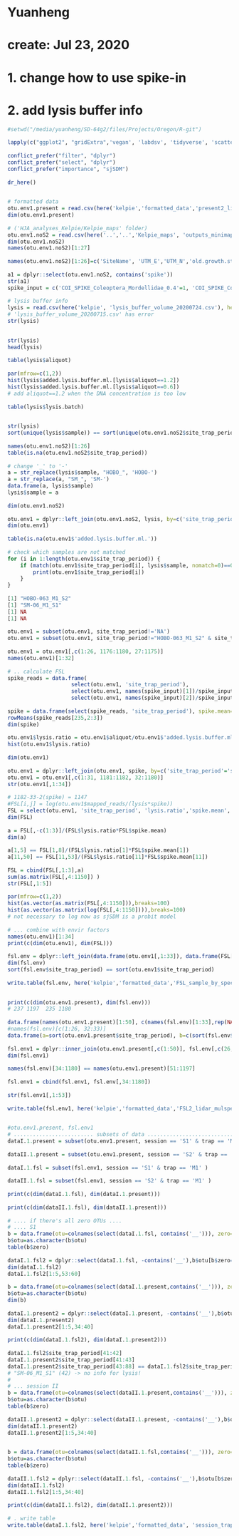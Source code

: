 # Yuanheng
# create: Jul 23, 2020
# 1. change how to use spike-in
# 2. add lysis buffer info

```r
#setwd("/media/yuanheng/SD-64g2/files/Projects/Oregon/R-git")
	
lapply(c("ggplot2", "gridExtra",'vegan', 'labdsv', 'tidyverse', 'scatterplot3d', 'gridBase','conflicted', 'grid', 'ggcorrplot','here'), library, character.only=T)
	
conflict_prefer("filter", "dplyr")
conflict_prefer("select", "dplyr")
conflict_prefer("importance", "sjSDM")
	
dr_here()
	
```

```r
# formatted data
otu.env1.present = read.csv(here('kelpie','formatted_data','present2_lidar_mulspec_sample_by_species_corr_table_F2308_minimap2_20200221_kelpie20200214.csv'), header=T, sep=',', stringsAsFactors = F, na.strings='NA')
dim(otu.env1.present)
	
# ('HJA_analyses_Kelpie/Kelpie_maps' folder) 
otu.env1.noS2 = read.csv(here('..','..','Kelpie_maps', 'outputs_minimap2_20200221_F2308_f0x2_q48_kelpie20200214_vsearch97','sample_by_species_table_F2308_minimap2_20200221_kelpie20200723.csv'), header=T, sep=',', stringsAsFactors = F, na.strings='NA')
dim(otu.env1.noS2) 
names(otu.env1.noS2)[1:27]
	
names(otu.env1.noS2)[1:26]=c('SiteName', 'UTM_E','UTM_N','old.growth.str', 'yrs.disturb','point.ID','poly.ID','AGENCY','unit.log', 'name.log','log.yr','yrs.log.2018','log.treat','yrs.disturb.level', 'elevation','canopy.ht','min.T','max.T', 'precipitation','metre.road', 'metre.stream', 'yrs.disturb.min','hja','trap','session','site_trap_period')
	
a1 = dplyr::select(otu.env1.noS2, contains('spike'))
str(a1)
spike_input = c('COI_SPIKE_Coleoptera_Mordellidae_0.4'=1, 'COI_SPIKE_Coleoptera_Elateridae_0.8'=9)
	
# lysis buffer info
lysis = read.csv(here('kelpie', 'lysis_buffer_volume_20200724.csv'), header=T, sep=',', stringsAsFactors = F, na.strings='NA')
# 'lysis_buffer_volume_20200715.csv' has error
str(lysis)
	

```

```r
str(lysis)
head(lysis)
	
table(lysis$aliquot)
	
par(mfrow=c(1,2))
hist(lysis$added.lysis.buffer.ml.[lysis$aliquot==1.2])
hist(lysis$added.lysis.buffer.ml.[lysis$aliquot==0.6])
# add aliquot==1.2 when the DNA concentration is too low
	
table(lysis$lysis.batch)
	
```

```r
str(lysis)
sort(unique(lysis$sample)) == sort(unique(otu.env1.noS2$site_trap_period))
	
names(otu.env1.noS2)[1:26]
table(is.na(otu.env1.noS2$site_trap_period))
	
# change '_' to '-'
a = str_replace(lysis$sample, "HOBO_", 'HOBO-')
a = str_replace(a, "SM_", 'SM-')
data.frame(a, lysis$sample)
lysis$sample = a
	
dim(otu.env1.noS2)
	
otu.env1 = dplyr::left_join(otu.env1.noS2, lysis, by=c('site_trap_period'='sample'))
dim(otu.env1)
	
table(is.na(otu.env1$'added.lysis.buffer.ml.'))
	
# check which samples are not matched
for (i in 1:length(otu.env1$site_trap_period)) {
	if (match(otu.env1$site_trap_period[i], lysis$sample, nomatch=0)==0) {
		print(otu.env1$site_trap_period[i])
	}
}
	
[1] "HOBO-063_M1_S2"
[1] "SM-06_M1_S1"
[1] NA
[1] NA
	
otu.env1 = subset(otu.env1, site_trap_period!='NA')
otu.env1 = subset(otu.env1, site_trap_period!="HOBO-063_M1_S2" & site_trap_period!="SM-06_M1_S1")
	
otu.env1 = otu.env1[,c(1:26, 1176:1180, 27:1175)]
names(otu.env1)[1:32]
	
# .. calculate FSL
spike_reads = data.frame(
					select(otu.env1, 'site_trap_period'),
					select(otu.env1, names(spike_input)[1])/spike_input[1],
					select(otu.env1, names(spike_input)[2])/spike_input[2] )
	
spike = data.frame(select(spike_reads, 'site_trap_period'), spike.mean=rowMeans(spike_reads[,2:3]))
rowMeans(spike_reads[235,2:3])
dim(spike)
	
otu.env1$lysis.ratio = otu.env1$aliquot/otu.env1$'added.lysis.buffer.ml.'
hist(otu.env1$lysis.ratio)
	
dim(otu.env1)
	
otu.env1 = dplyr::left_join(otu.env1, spike, by=c('site_trap_period'='site_trap_period'))
otu.env1 = otu.env1[,c(1:31, 1181:1182, 32:1180)]
str(otu.env1[,1:34])
	
# 1182-33-2(spike) = 1147
#FSL[i,j] = log(otu.env1$mapped_reads/(lysis*spike))
FSL = select(otu.env1, 'site_trap_period', 'lysis.ratio','spike.mean', starts_with('R'))
dim(FSL)
	
a = FSL[,-c(1:3)]/(FSL$lysis.ratio*FSL$spike.mean)
dim(a)
	
a[1,5] == FSL[1,8]/(FSL$lysis.ratio[1]*FSL$spike.mean[1])
a[11,50] == FSL[11,53]/(FSL$lysis.ratio[11]*FSL$spike.mean[11])
	
FSL = cbind(FSL[,1:3],a)
sum(as.matrix(FSL[,4:1150]) )
str(FSL[,1:5])
	
par(mfrow=c(1,2))
hist(as.vector(as.matrix(FSL[,4:1150])),breaks=100)
hist(as.vector(as.matrix(log(FSL[,4:1150]))),breaks=100)
# not necessary to log now as sjSDM is a probit model
	
# ... combine with envir factors
names(otu.env1)[1:34]
print(c(dim(otu.env1), dim(FSL)))
	
fsl.env = dplyr::left_join(data.frame(otu.env1[,1:33]), data.frame(FSL[,c(1,4:1150)]), by=c('site_trap_period'='site_trap_period'))
dim(fsl.env)
sort(fsl.env$site_trap_period) == sort(otu.env1$site_trap_period)
	
write.table(fsl.env, here('kelpie','formatted_data','FSL_sample_by_species_table_F2308_minimap2_20200221_kelpie20200723.csv'), row.names=F, sep=',')
	
```

```r
print(c(dim(otu.env1.present), dim(fsl.env)))
# 237 1197  235 1180
	
data.frame(names(otu.env1.present)[1:50], c(names(fsl.env)[1:33],rep(NA,17)))
#names(fsl.env)[c(1:26, 32:33)]
data.frame(a=sort(otu.env1.present$site_trap_period), b=c(sort(fsl.env$site_trap_period),NA,NA) )
	
fsl.env1 = dplyr::inner_join(otu.env1.present[,c(1:50)], fsl.env[,c(26,32:33)], by=c('site_trap_period', 'site_trap_period'), copy=F) 
dim(fsl.env1)
	
names(fsl.env)[34:1180] == names(otu.env1.present)[51:1197]
	
fsl.env1 = cbind(fsl.env1, fsl.env[,34:1180])
	
str(fsl.env1[,1:53])
	
write.table(fsl.env1, here('kelpie','formatted_data','FSL2_lidar_mulspec_sample_by_species_corr_table_F2308_minimap2_20200221_kelpie20200723.csv'), row.names=F, sep=',')
	

```

```r
#otu.env1.present, fsl.env1
# ......................... subsets of data ..................................
dataI.1.present = subset(otu.env1.present, session == 'S1' & trap == 'M1' )
	
dataII.1.present = subset(otu.env1.present, session == 'S2' & trap == 'M1' )
	
dataI.1.fsl = subset(fsl.env1, session == 'S1' & trap == 'M1' )
	
dataII.1.fsl = subset(fsl.env1, session == 'S2' & trap == 'M1' )
	
print(c(dim(dataI.1.fsl), dim(dataI.1.present)))
	
print(c(dim(dataII.1.fsl), dim(dataII.1.present)))
	
# .... if there's all zero OTUs ....
# .... S1
b = data.frame(otu=colnames(select(dataI.1.fsl, contains('__'))), zero=apply(select(dataI.1.fsl, contains('__')),2,sum)==0)
b$otu=as.character(b$otu)
table(b$zero)
	
dataI.1.fsl2 = dplyr::select(dataI.1.fsl, -contains('__'),b$otu[b$zero==F])
dim(dataI.1.fsl2)
dataI.1.fsl2[1:5,53:60]
	
b = data.frame(otu=colnames(select(dataI.1.present,contains('__'))), zero=apply(select(dataI.1.present,contains('__')),2,sum)==0)
b$otu=as.character(b$otu)
dim(b)
	
dataI.1.present2 = dplyr::select(dataI.1.present, -contains('__'),b$otu[b$zero==F])
dim(dataI.1.present2)
dataI.1.present2[1:5,34:40]
	
print(c(dim(dataI.1.fsl2), dim(dataI.1.present2)))
	
dataI.1.fsl2$site_trap_period[41:42]
dataI.1.present2$site_trap_period[41:43] 
dataI.1.present2$site_trap_period[43:88] == dataI.1.fsl2$site_trap_period[42:87]
# "SM-06_M1_S1" (42) -> no info for lysis!
#
# ... session II
b = data.frame(otu=colnames(select(dataII.1.present,contains('__'))), zero=apply(select(dataII.1.present,contains('__')),2,sum)==0)
b$otu=as.character(b$otu)
table(b$zero)
	
dataII.1.present2 = dplyr::select(dataII.1.present, -contains('__'),b$otu[b$zero==F])
dim(dataII.1.present2)
dataII.1.present2[1:5,34:40]
	

b = data.frame(otu=colnames(select(dataII.1.fsl,contains('__'))), zero=apply(select(dataII.1.fsl,contains('__')),2,sum)==0)
b$otu=as.character(b$otu)
table(b$zero)
	
dataII.1.fsl2 = dplyr::select(dataII.1.fsl, -contains('__'),b$otu[b$zero==F])
dim(dataII.1.fsl2)
dataII.1.fsl2[1:5,34:40]
	
print(c(dim(dataII.1.fsl2), dim(dataII.1.present2)))
	
# . write table
write.table(dataI.1.fsl2, here('kelpie','formatted_data', 'session_trap', 's1m1_relAbun2_lidar_mulspec_sample_by_species_corr_table_F2308_minimap2_20200221_kelpie20200214.csv'))
	
```
